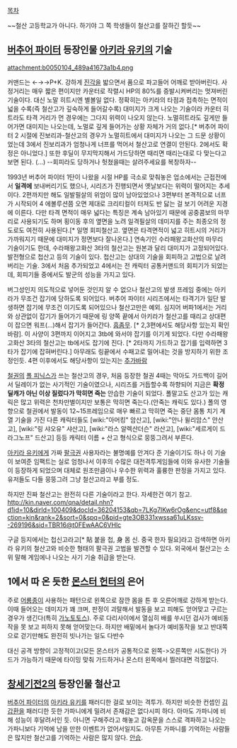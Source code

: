 [[목차]]

~~철산 고등학교가 아니다. 하기야 그 쪽 학생들이 철산고를 잘하긴 할듯~~


== [[버추어 파이터]] 등장인물 [[아키라 유키]]의 기술 ==
attachment:b0050104_489a41673a1b4.png


커맨드는 ←→→P+K. 강하게 [[진각]]을 밟으면서 품으로 파고들어 어깨로 받아버린다. 사정거리는 매우 짧은 편이지만 카운터로 작렬시 HP의 80%를 증발시켜버리는 멋져버린 기술이다. 대신 노말 히트시엔 별볼일 없다. 정확히는 아키라의 타점과 접촉하는 면적이 넓을 수록(즉 철산고가 깊숙하게 들어갈수록) 대미지가 크게 나오는 기술이라 카운터 히트라도 타격 거리가 먼 경우에는 그다지 위력이 나오지 않는다. 노멀히트라도 깊게만 들어가면 대미지는 나오는데, 노멀로 깊게 들어가는 상황 자체가 거의 없다.[* 버추어 파이터 2 시절에 진보리과-철산고의 경우가 노멀히트에서 대미지가 나오는 그 드문 상황이었는데 3에서 진보리과가 엄청나게 너프를 먹어서 철산고로 연결이 안된다. 2에서도 확정은 아니었다.] 또한 후딜이 무지막지해서 가드당하면 때리면 때리는대로 다 맞는다고 보면 된다. (...) --회피라도 당하거나 헛쳤을때는 살려주세요를 복창하자--

1993년 버추어 파이터 1탄이 나왔을 시절 HP를 극소로 맞춰놓은 업소에서는 근접전에서 '''일격에''' 보내버리기도 했으나, 시리즈가 진행되면서 옛날보다는 위력이 떨어지는 추세이다. 2편까지만 해도 일발필살의 위엄이 많이 남아있었으나 3편부터 본격적으로 너프가 시작되어 4 에볼루션쯤 오면 제대로 크리티컬이 터져도 반 닳는 걸 보기 어려운 지경에 이른다. 다만 타격 면적이 매우 넓다는 특징은 계속 남아있기 때문에 공중콤보의 마무리로 사용되기도 하며 횡이동 후의 옆면을 노려 일격필살의 데미지를 주는 최종오의 정도로도 여전히 사용된다.[* 일명 회피철산고. 옆면은 타격면적이 넓고 히트시의 거리가 가까워지기 때문에 대미지가 정면보다 잘나온다.] 연속기인 수라패왕고화산의 마무리 기술이기도 한데, 수라패왕고화산 3타의 철산고는 원본과 달리 대미지가 고정되어있다. 발전형으로 첩산고 등의 기술이 있다. 첩산고는 상대의 기술을 회피하고 고법으로 날려버리는 기술. 3에서 처음 추가되었고 4에서는 전 캐릭터 공통커맨드의 회피기가 되었는데, 회피기들 중에서도 발군의 성능을 가지고 있다.

버그성인지 의도적으로 넣어둔 것인지 알 수 없으나 철산고의 발생 프레임 중에는 아키라가 무조건 잡기에 당하도록 되어있다. 버추어 파이터 시리즈에서는 타격기가 일단 발생하면 잡기에 무조건 이기도록 되어있으나 철산고만은 예외. 심지어 버파1에서는 거리와 상관없이 잡기가 들어가기 때문에 링 양쪽 끝에서 아키라가 철산고를 때리고 상대편이 잡으면 워프(...)해서 잡기가 들어간다. [[흠좀무]]. [* 2,3편에서도 해당사항 있는지 확인바람]. 이 사양이 3편까지 이어지고 3tb에 와서야 잡기를 이기게 되었다. 다만 수라패왕고화산 3타의 철산고는 tb에서도 잡기에 진다. [* 2타까지 가드하고 잡기를 입력하면 3타가 잡기에 잡혀버린다.] 아무래도 링끝에서 수패고로 밀어내는 것을 방지하기 위한 조정인듯. 4편 이후에서도 해당사항이 있는지는 [[추가바람]]

[[철권]]의 [[폴 피닉스]]가 쓰는 철산고의 경우, 처음 등장한 철권 4때는 막아도 가드백이 길어서 딜레이가 없는 사기적인 기술이였으나, 시리즈를 거듭할수록 하향되어 지금은 '''확정 딜캐가 아닌 이상 질렀다가 막히면 죽는''' 안습한 기술이 되었다. 폴말고도 산고가 있는 캐릭은 많고 위력은 천차만별이지만 보통은 막히면 죽는다.(안죽는 캐릭도 있다.) 폴의 영향으로 철권에서 발동이 12~15프레임으로 매우 빠르고 막히면 죽는 중단 몸통 치기 계열 기술을 가진 다른 캐릭터들도 [wiki:"아머킹" 암산고], [wiki:"안나 윌리암스" 안산고], [wiki:"링 샤오유" 샤산고], [wiki:"라스 알렉산더슨" 라산고], [wiki:"세르게이 드라그노프" 드산고] 등등 캐릭터 이름 + 산고 형식으로 뭉뚱그려서 부른다.

[[아키라 유키]]에게 가짜 [[팔극권]] 사용자라는 불명예를 안겨다 준 기술이기도 하나 이 기술이 보여준 임팩트는 실로 엄청나서 이후의 수많은 대전격투게임들에 이와 유사한 기술들이 등장하게 되었으며 대체로 원조만큼이나 우수한 위력과 훌륭한 판정을 가지고 있다. 유저들도 다들 뭉뚱그려 그냥 철산고라고 부를 정도.

하지만 진짜 철산고는 완전히 다른 기술이라고 한다. 자세한건 여기 참고.
http://kin.naver.com/qna/detail.nhn?d1id=10&dirId=100409&docId=36204153&qb=7LKg7IKw6rOg&enc=utf8&section=kin&rank=2&sort=0&spq=0&pid=gte3OB331xwssa61uLKssv--269196&sid=TBR16@t0FEwAAC6VHlc

구글 등지에서는 첩신고라고[* 貼 붙을 첩, 身 몸 신. 중국 한자 필요]라고 검색하면 아키라 유키의 철산고와 비슷한 형태의 팔극권 고법을 발견할 수 있다. 외국에서 철산고는 소위 말해 게임에나 나오는 사기 기술 취급을 받는다. 

== 1에서 따 온 듯한 [[몬스터 헌터]]의 은어 ==

주로 [[어룡종]]이 사용하는 패턴으로 왼쪽으로 잠깐 몸을 튼 후 오른어깨로 강하게 받는다. 이때 들어오는 데미지가 꽤 크며, 판정이 괴랄해서 발동을 보고 피해도 얻어맞고 구르는 경우가 생긴다(특히 [[가노토토스]]). 주로 다리사이에서 열심히 배를 쑤시던 검사가 예비동작을 못 보고 피하지 못해 얻어맞는다. 하지만 배밑에서 놀다가 예비동작을 보고 반대쪽으로 걷기만해도 완전히 빗나가는 일도 다반수

대신 공격 방향이 고정적이고(모든 몬스터가 공통적으로 왼쪽->오른쪽만 시도한다) 가드가 가능하기 때문에 타이밍 맞춰 가드하거나 몬스터 왼쪽에서 찔러대면 걱정없다.

== [[창세기전2]]의 등장인물 철산고 ==
[[버추어 파이터]]의 [[아키라 유키]]를 패러디한 걸로 보이는 격투가. 하지만 비슷한 컨셉인 [[김갑환]]을 패러디한 듯한 가파니에게 밀려서 존재감은 없다시피 하다. 아마도 가파니에 비해 성능이 후달려서인 듯. 아니면 구해주라고 해놓고 감옥문을 스스로 격파하고 나오는 가파니보다 기억에 남을 만한 이벤트가 없어서일지도. 아무튼 가파니를 기억하는 사람들은 많지만 철산고를 기억하는 사람은 많지 않다. [[안습]].
